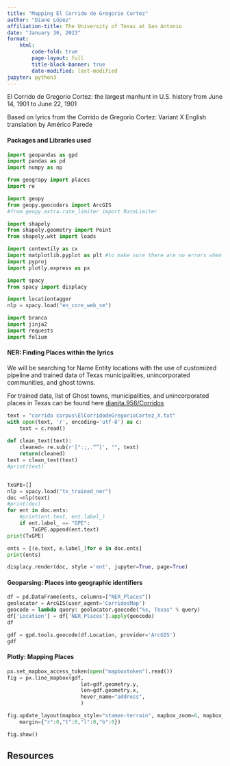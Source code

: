 ```yaml
---
title: "Mapping El Corrido de Gregorio Cortez"
author: "Diane López"
affiliation-title: The University of Texas at San Antonio
date: "January 30, 2023"
format:
    html:
        code-fold: true
        page-layout: full
        title-block-banner: true
        date-modified: last-modified
jupyter: python3
---
```

<p>
El Corrido de Gregorio Cortez: 
the largest manhunt in U.S. history from June 14, 1901 to June 22, 1901</p>

<p>Based on lyrics from the Corrido de Gregorio Cortez: Variant X English translation by Américo Parede</p>

<h4>Packages and Libraries used</h4>

```python
import geopandas as gpd
import pandas as pd
import numpy as np

from geograpy import places
import re

import geopy
from geopy.geocoders import ArcGIS
#from geopy.extra.rate_limiter import RateLimiter

import shapely
from shapely.geometry import Point
from shapely.wkt import loads

import contextily as cx
import matplotlib.pyplot as plt #to make sure there are no errors when plotting a graph
import pyproj
import plotly.express as px 

import spacy
from spacy import displacy

import locationtagger
nlp = spacy.load("en_core_web_sm")

import branca
import jinja2
import requests
import folium
```
<h4>NER: Finding Places within the lyrics</h4>
<p> We will be searching for Name Entity locations with the use of customized pipeline and trained data of Texas municipalities, unincorporated communities, and ghost towns.</p> 
<p>For trained data, list of Ghost towns, municipalities, and unincorporated places in Texas can be found here [dianita.956/Corridos](https://github.com/dianita956/Corridos)</p>

```python
text = "corrido corpus\ElCorridodeGregorioCortez_X.txt"
with open(text, 'r', encoding='utf-8') as c:
    text = c.read()
    
def clean_text(text):
    cleaned= re.sub(r'[":;,.“”]', "", text)
    return(cleaned)
text = clean_text(text)
#print(text)


TxGPE=[]
nlp = spacy.load("tx_trained_ner")
doc =nlp(text) 
#print(doc)
for ent in doc.ents:
    #print(ent.text, ent.label_)
    if ent.label_ == "GPE":
        TxGPE.append(ent.text)
print(TxGPE)
```
```python
ents = [(e.text, e.label_)for e in doc.ents]
print(ents)

```

```python
displacy.render(doc, style ='ent', jupyter=True, page=True)
```
<h4> Geoparsing: Places into geographic identifiers</h4>

```python
df = pd.DataFrame(ents, columns=["NER_Places"])
geolocator = ArcGIS(user_agent='CorridosMap')
geocode = lambda query: geolocator.geocode("%s, Texas" % query)
df['Location'] = df['NER_Places'].apply(geocode)
df
```
```python
gdf = gpd.tools.geocode(df.Location, provider='ArcGIS')
gdf
```
<h4>Plotly: Mapping Places</h4>

```python

px.set_mapbox_access_token(open("mapboxtoken").read())
fig = px.line_mapbox(gdf,
                        lat=gdf.geometry.y,
                        lon=gdf.geometry.x,
                        hover_name="address",
                        )

fig.update_layout(mapbox_style="stamen-terrain", mapbox_zoom=6, mapbox_center_lat = 29,
    margin={"r":0,"t":0,"l":0,"b":0})

fig.show()
```
## Resources {.appendix}


